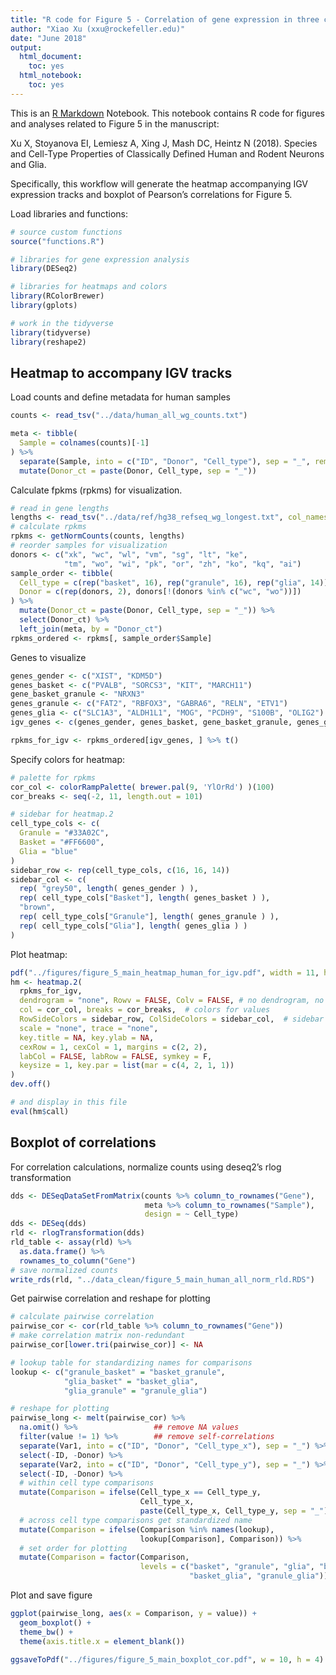 ```yaml
---
title: "R code for Figure 5 - Correlation of gene expression in three cell types across sixteen individuals"
author: "Xiao Xu (xxu@rockefeller.edu)"
date: "June 2018"
output: 
  html_document:
    toc: yes
  html_notebook:
    toc: yes
---
```


This is an [R Markdown](http://rmarkdown.rstudio.com) Notebook. This notebook contains R code for figures and analyses related to Figure 5 in the manuscript:

Xu X, Stoyanova EI, Lemiesz A, Xing J, Mash DC, Heintz N (2018). Species and Cell-Type Properties of Classically Defined Human and Rodent Neurons and Glia.

Specifically, this workflow will generate the heatmap accompanying IGV expression tracks and boxplot of Pearson's correlations for Figure 5.

Load libraries and functions:

```r
# source custom functions
source("functions.R")

# libraries for gene expression analysis
library(DESeq2)

# libraries for heatmaps and colors
library(RColorBrewer)
library(gplots)

# work in the tidyverse
library(tidyverse)
library(reshape2)
```


## Heatmap to accompany IGV tracks

Load counts and define metadata for human samples

```r
counts <- read_tsv("../data/human_all_wg_counts.txt")

meta <- tibble(
  Sample = colnames(counts)[-1]
) %>%
  separate(Sample, into = c("ID", "Donor", "Cell_type"), sep = "_", remove = FALSE) %>%
  mutate(Donor_ct = paste(Donor, Cell_type, sep = "_"))
```



Calculate fpkms (rpkms) for visualization.

```r
# read in gene lengths
lengths <- read_tsv("../data/ref/hg38_refseq_wg_longest.txt", col_names = c("Gene", "Length"))
# calculate rpkms
rpkms <- getNormCounts(counts, lengths)
# reorder samples for visualization
donors <- c("xk", "wc", "wl", "vm", "sg", "lt", "ke",
            "tm", "wo", "wi", "pk", "or", "zh", "ko", "kq", "ai")
sample_order <- tibble(
  Cell_type = c(rep("basket", 16), rep("granule", 16), rep("glia", 14)),
  Donor = c(rep(donors, 2), donors[!(donors %in% c("wc", "wo"))])
) %>%
  mutate(Donor_ct = paste(Donor, Cell_type, sep = "_")) %>%
  select(Donor_ct) %>%
  left_join(meta, by = "Donor_ct")
rpkms_ordered <- rpkms[, sample_order$Sample]
```

Genes to visualize

```r
genes_gender <- c("XIST", "KDM5D")
genes_basket <- c("PVALB", "SORCS3", "KIT", "MARCH11")
gene_basket_granule <- "NRXN3"
genes_granule <- c("FAT2", "RBFOX3", "GABRA6", "RELN", "ETV1")
genes_glia <- c("SLC1A3", "ALDH1L1", "MOG", "PCDH9", "S100B", "OLIG2")
igv_genes <- c(genes_gender, genes_basket, gene_basket_granule, genes_granule, genes_glia)

rpkms_for_igv <- rpkms_ordered[igv_genes, ] %>% t()
```

Specify colors for heatmap:

```r
# palette for rpkms
cor_col <- colorRampPalette( brewer.pal(9, 'YlOrRd') )(100)
cor_breaks <- seq(-2, 11, length.out = 101)

# sidebar for heatmap.2
cell_type_cols <- c(
  Granule = "#33A02C",
  Basket = "#FF6600",
  Glia = "blue"
)
sidebar_row <- rep(cell_type_cols, c(16, 16, 14))
sidebar_col <- c(
  rep( "grey50", length( genes_gender ) ),
  rep( cell_type_cols["Basket"], length( genes_basket ) ),
  "brown",
  rep( cell_type_cols["Granule"], length( genes_granule ) ),
  rep( cell_type_cols["Glia"], length( genes_glia ) )
)
```

Plot heatmap:

```r
pdf("../figures/figure_5_main_heatmap_human_for_igv.pdf", width = 11, height = 8.5)
hm <- heatmap.2(
  rpkms_for_igv,
  dendrogram = "none", Rowv = FALSE, Colv = FALSE, # no dendrogram, no reordering
  col = cor_col, breaks = cor_breaks,  # colors for values
  RowSideColors = sidebar_row, ColSideColors = sidebar_col,  # sidebar
  scale = "none", trace = "none",
  key.title = NA, key.ylab = NA,
  cexRow = 1, cexCol = 1, margins = c(2, 2),
  labCol = FALSE, labRow = FALSE, symkey = F,
  keysize = 1, key.par = list(mar = c(4, 2, 1, 1))
)
dev.off()

# and display in this file
eval(hm$call)
```



## Boxplot of correlations

For correlation calculations, normalize counts using deseq2's rlog transformation

```r
dds <- DESeqDataSetFromMatrix(counts %>% column_to_rownames("Gene"),
                              meta %>% column_to_rownames("Sample"),
                              design = ~ Cell_type)
dds <- DESeq(dds)
rld <- rlogTransformation(dds)
rld_table <- assay(rld) %>%
  as.data.frame() %>%
  rownames_to_column("Gene")
# save normalized counts
write_rds(rld, "../data_clean/figure_5_main_human_all_norm_rld.RDS")
```

Get pairwise correlation and reshape for plotting

```r
# calculate pairwise correlation
pairwise_cor <- cor(rld_table %>% column_to_rownames("Gene"))
# make correlation matrix non-redundant
pairwise_cor[lower.tri(pairwise_cor)] <- NA

# lookup table for standardizing names for comparisons
lookup <- c("granule_basket" = "basket_granule",
            "glia_basket" = "basket_glia",
            "glia_granule" = "granule_glia")

# reshape for plotting
pairwise_long <- melt(pairwise_cor) %>%
  na.omit() %>%                 ## remove NA values
  filter(value != 1) %>%        ## remove self-correlations
  separate(Var1, into = c("ID", "Donor", "Cell_type_x"), sep = "_") %>%
  select(-ID, -Donor) %>%
  separate(Var2, into = c("ID", "Donor", "Cell_type_y"), sep = "_") %>%
  select(-ID, -Donor) %>%
  # within cell type comparisons
  mutate(Comparison = ifelse(Cell_type_x == Cell_type_y,
                             Cell_type_x, 
                             paste(Cell_type_x, Cell_type_y, sep = "_"))) %>%
  # across cell type comparisons get standardized name
  mutate(Comparison = ifelse(Comparison %in% names(lookup),
                             lookup[Comparison], Comparison)) %>%
  # set order for plotting
  mutate(Comparison = factor(Comparison, 
                             levels = c("basket", "granule", "glia", "basket_granule",
                                        "basket_glia", "granule_glia")))
```


Plot and save figure

```r
ggplot(pairwise_long, aes(x = Comparison, y = value)) +
  geom_boxplot() +
  theme_bw() +
  theme(axis.title.x = element_blank())

ggsaveToPdf("../figures/figure_5_main_boxplot_cor.pdf", w = 10, h = 4)
```
